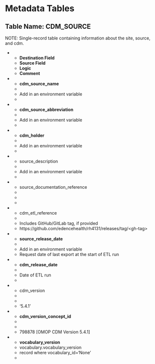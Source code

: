 # Metadata Tables {#metadata-tables}

## Table Name: CDM_SOURCE {#table-name-cdm_source}

NOTE: Single-record table containing information about the site, source, and
cdm.

::: list-table
-

    -   **Destination Field**
    -   **Source Field**
    -   **Logic**
    -   **Comment**

-

    -   **cdm_source_name**
    -
    -   Add in an environment variable
    -

-

    -   **cdm_source_abbreviation**
    -
    -   Add in an environment variable
    -

-

    -   **cdm_holder**
    -
    -   Add in an environment variable
    -

-

    -   source_description
    -
    -   Add in an environment variable
    -

-

    -   source_documentation_reference
    -
    -
    -

-

    -   cdm_etl_reference
    -
    -   Includes GitHub/GitLab tag, if provided
    -   https://github.com/edencehealth/rh4131/releases/tag/\<gh-tag\>

-

    -   **source_release_date**
    -
    -   Add in an environment variable
    -   Request date of last export at the start of ETL run

-

    -   **cdm_release_date**
    -
    -   Date of ETL run
    -

-

    -   cdm_version
    -
    -
    -   '5.4.1'

-

    -   **cdm_version_concept_id**
    -
    -
    -   798878 \[OMOP CDM Version 5.4.1\]

-

    -   **vocabulary_version**
    -   vocabulary.vocabulary_version
    -   record where vocabulary_id='None'
    -
:::
